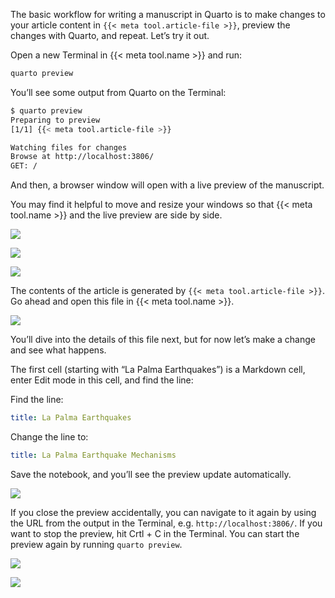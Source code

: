 The basic workflow for writing a manuscript in Quarto is to make changes to your article content in `{{< meta tool.article-file >}}`, preview the changes with Quarto, and repeat. Let's try it out.

Open a new Terminal in {{< meta tool.name >}} and run:

``` .bash
quarto preview
```

You'll see some output from Quarto on the Terminal:

``` .bash
$ quarto preview
Preparing to preview
[1/1] {{< meta tool.article-file >}}

Watching files for changes
Browse at http://localhost:3806/
GET: /
```

And then, a browser window will open with a live preview of the manuscript.

You may find it helpful to move and resize your windows so that {{< meta tool.name >}} and the live preview are side by side.

::: {.content-visible when-meta="tool.is_jupyterlab"}
![](images/jupyter-preview.png){fig-alt="A screenshot of two side by side browser windows. On the left, Jupyter Lab with the Terminal open displaying the command: quarto preview. On the right, a webpage with the address starting localhost:, and content starting with the header La Palma Earthquakes."}
:::

::: {.content-visible when-meta="tool.is_rstudio"}
![](images/rstudio-preview.png){fig-alt="A screenshot of two side by side windows. On the left, RStudio with the Terminal open displaying the command: quarto preview. On the right, a webpage with the address starting localhost:, and content starting with the header La Palma Earthquakes."}
:::

::: {.content-visible when-meta="tool.is_vscode"}
![](images/vscode-preview.png){fig-alt="A screenshot of two side by side windows. On the left, VS Code with the Terminal open displaying the command: quarto preview. On the right, a webpage with the address starting localhost:, and content starting with the header La Palma Earthquakes."}
:::

The contents of the article is generated by `{{< meta tool.article-file >}}`. Go ahead and open this file in {{< meta tool.name >}}. 

::: {.content-visible when-meta="tool.is_jupyterlab"}
![](images/jupyter-notebook.png){fig-alt="A screenshot of two side by side windows. On the left, Jupyter Lab with the file `index.ipynb` open. The first cell begins with a title La Palma Earthquakes. On the right, a webpage with the address starting localhost:, and content starting with the header La Palma Earthquakes."}
:::

You'll dive into the details of this file next, but for now let's make a change and see what happens.

::: {.content-visible when-meta="tool.is_jupyterlab"}
The first cell (starting with "La Palma Earthquakes") is a Markdown cell, enter Edit mode in this cell, and find the line:
:::

::: {.content-visible unless-meta="tool.is_jupyterlab"}
Find the line:
:::

``` yaml
title: La Palma Earthquakes
```

Change the line to:

``` yaml
title: La Palma Earthquake Mechanisms
```

Save the notebook, and you'll see the preview update automatically.

::: {.content-visible when-meta="tool.is_jupyterlab"}
![](images/jupyter-edit-preview.png){fig-alt="Screenshot of two browser windows. On the left, Jupypter Lab with the file index.ipynb open, the first cell in edit mode, and with the text title: La Palma Earthquake Mechanisms. On the right, the article webpage with the title La Palma Earthquake Mechanisms."}

::: callout-tip
If you close the preview accidentally, you can navigate to it again by using the URL from the output in the Terminal, e.g. `http://localhost:3806/`. If you want to stop the preview, hit Crtl + C in the Terminal. You can start the preview again by running `quarto preview`.
:::
:::

::: {.content-visible when-meta="tool.is_rstudio"}
![](images/rstudio-edit.png){fig-alt="Screenshot of two windows. On the left, RStudio IDE with the file index.qmd open, and with the text title: La Palma Earthquake Mechanisms. On the right, the article webpage with the title La Palma Earthquake Mechanisms."}
:::

::: {.content-visible when-meta="tool.is_vscode"}
![](images/vscode-edit.png){fig-alt="Screenshot of two windows. On the left, VS Code with the file index.qmd open, and with the text title: La Palma Earthquake Mechanisms. On the right, the article webpage with the title La Palma Earthquake Mechanisms."}
:::

